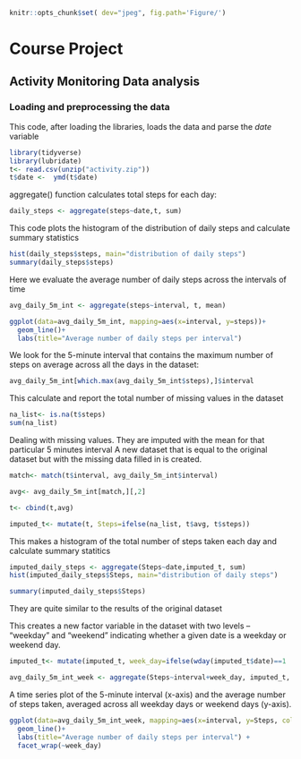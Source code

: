 ```r
 
knitr::opts_chunk$set( dev="jpeg", fig.path='Figure/')

```

# Course Project

## Activity Monitoring Data analysis

### Loading and preprocessing the data

This code, after loading the libraries, loads the data and parse the *date* variable

```r
library(tidyverse)
library(lubridate)
t<- read.csv(unzip("activity.zip"))
t$date <-  ymd(t$date)
```

aggregate() function calculates total steps for each day:

```r
daily_steps <- aggregate(steps~date,t, sum)

```

This code plots the histogram of the distribution of daily steps and calculate summary statistics

```r
hist(daily_steps$steps, main="distribution of daily steps")
summary(daily_steps$steps)
```

Here we evaluate the average number of daily steps across the intervals of time

```r
avg_daily_5m_int <- aggregate(steps~interval, t, mean)

ggplot(data=avg_daily_5m_int, mapping=aes(x=interval, y=steps))+
  geom_line()+
  labs(title="Average number of daily steps per interval")  

```

We look for the 5-minute interval that contains the maximum number of steps on average across all the days in the dataset:

```r
avg_daily_5m_int[which.max(avg_daily_5m_int$steps),]$interval
```

This calculate and report the total number of missing values in the dataset

```r

na_list<- is.na(t$steps)
sum(na_list)
```

Dealing with missing values. They are imputed with the mean for that particular 5 minutes interval
A new dataset that is equal to the original dataset but with the missing data filled in is created.

```r
match<- match(t$interval, avg_daily_5m_int$interval)

avg<- avg_daily_5m_int[match,][,2]

t<- cbind(t,avg)

imputed_t<- mutate(t, Steps=ifelse(na_list, t$avg, t$steps))

```

This makes a histogram of the total number of steps taken each day and calculate summary statitics
```r

imputed_daily_steps <- aggregate(Steps~date,imputed_t, sum)
hist(imputed_daily_steps$Steps, main="distribution of daily steps")

summary(imputed_daily_steps$Steps)

```
They are quite similar to the results of the original dataset

This creates a new factor variable in the dataset with two levels – “weekday” and “weekend” indicating whether a given date is a weekday or weekend day.
```r
imputed_t<- mutate(imputed_t, week_day=ifelse(wday(imputed_t$date)==1 |wday(imputed_t$date)==7, "Weekend", "Weekday"))

avg_daily_5m_int_week <- aggregate(Steps~interval+week_day, imputed_t, mean)

```

A time series plot of the 5-minute interval (x-axis) and the average number of steps taken, averaged across all weekday days or weekend days (y-axis).
```r
ggplot(data=avg_daily_5m_int_week, mapping=aes(x=interval, y=Steps, color=week_day))+
  geom_line()+
  labs(title="Average number of daily steps per interval") +
  facet_wrap(~week_day)
```
